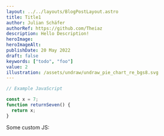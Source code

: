 ```yaml
---
layout: ../../layouts/BlogPostLayout.astro
title: Title1
author: Julian Schäfer
authorRef: https://github.com/Theiaz
description: Hello Description!
heroImage:
heroImageAlt:
publishDate: 20 May 2022
draft: false
keywords: ["todo", "foo"]
value: 2
illustration: /assets/undraw/undraw_pie_chart_re_bgs8.svg
---
```



```javascript
// Example JavaScript

const x = 7;
function returnSeven() {
  return x;
}
```

Some custom JS: <DarkModeToggle client:load/>
